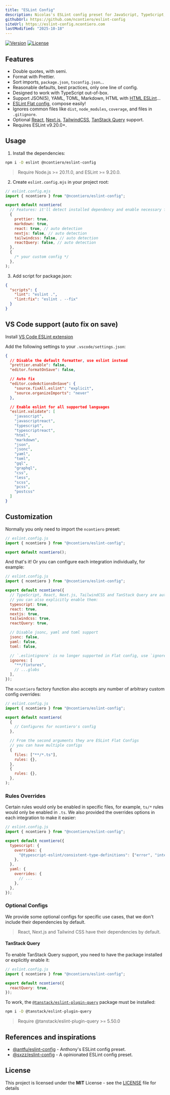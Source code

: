 ```yaml
---
title: "ESLint Config"
description: Nicolas's ESLint config preset for JavaScript, TypeScript, and Prettier.
githubUrl: https://github.com/ncontiero/eslint-config
siteUrl: https://eslint-config.ncontiero.com
lastModified: "2025-10-18"
---
```


[![Version](https://img.shields.io/npm/v/@ncontiero/eslint-config)](https://www.npmjs.com/package/@ncontiero/eslint-config)
[![License](https://img.shields.io/badge/licence-MIT-blue)](https://github.com/ncontiero/eslint-config/blob/master/LICENSE)

## Features

- Double quotes, with semi.
- Format with Prettier.
- Sort imports, `package.json`, `tsconfig.json`...
- Reasonable defaults, best practices, only one line of config.
- Designed to work with TypeScript out-of-box.
- Support JSON(5), YAML, TOML, Markdown, HTML with [HTML ESLint](https://html-eslint.org/)...
- [ESLint Flat config](https://eslint.org/docs/latest/use/configure/configuration-files-new), compose easily!
- Ignores common files like `dist`, `node_modules`, `coverage`, and files in `.gitignore`.
- Optional [React](https://react.dev/), [Next.js](https://nextjs.org/), [TailwindCSS](https://tailwindcss.com/), [TanStack Query](https://tanstack.com/query/) support.
- Requires ESLint v9.20.0+.

## Usage

1. Install the dependencies:

```bash
npm i -D eslint @ncontiero/eslint-config
```

> Require Node.js >= 20.11.0, and ESLint >= 9.20.0.

2. Create `eslint.config.mjs` in your project root:

```mjs
// eslint.config.mjs
import { ncontiero } from "@ncontiero/eslint-config";

export default ncontiero(
  // Features: it'll detect installed dependency and enable necessary features automatically
  {
    prettier: true,
    markdown: true,
    react: true, // auto detection
    nextjs: false, // auto detection
    tailwindcss: false, // auto detection
    reactQuery: false, // auto detection
  },
  {
    /* your custom config */
  },
);
```

3. Add script for package.json:

```json
{
  "scripts": {
    "lint": "eslint .",
    "lint:fix": "eslint . --fix"
  }
}
```

## VS Code support (auto fix on save)

Install [VS Code ESLint extension](https://marketplace.visualstudio.com/items?itemName=dbaeumer.vscode-eslint)

Add the following settings to your `.vscode/settings.json`:

```json
{
  // Disable the default formatter, use eslint instead
  "prettier.enable": false,
  "editor.formatOnSave": false,

  // Auto fix
  "editor.codeActionsOnSave": {
    "source.fixAll.eslint": "explicit",
    "source.organizeImports": "never"
  },

  // Enable eslint for all supported languages
  "eslint.validate": [
    "javascript",
    "javascriptreact",
    "typescript",
    "typescriptreact",
    "html",
    "markdown",
    "json",
    "jsonc",
    "yaml",
    "toml",
    "gql",
    "graphql",
    "css",
    "less",
    "scss",
    "pcss",
    "postcss"
  ]
}
```

## Customization

Normally you only need to import the `ncontiero` preset:

```js
// eslint.config.js
import { ncontiero } from "@ncontiero/eslint-config";

export default ncontiero();
```

And that's it! Or you can configure each integration individually, for example:

```js
// eslint.config.js
import { ncontiero } from "@ncontiero/eslint-config";

export default ncontiero({
  // TypeScript, React, Next.js, TailwindCSS and TanStack Query are auto-detected,
  // you can also explicitly enable them:
  typescript: true,
  react: true,
  nextjs: true,
  tailwindcss: true,
  reactQuery: true,

  // Disable jsonc, yaml and toml support
  jsonc: false,
  yaml: false,
  toml: false,

  // `.eslintignore` is no longer supported in Flat config, use `ignores` instead
  ignores: [
    "**/fixtures",
    // ...globs
  ],
});
```

The `ncontiero` factory function also accepts any number of arbitrary custom config overrides:

```js
// eslint.config.js
import { ncontiero } from "@ncontiero/eslint-config";

export default ncontiero(
  {
    // Configures for ncontiero's config
  },

  // From the second arguments they are ESLint Flat Configs
  // you can have multiple configs
  {
    files: ["**/*.ts"],
    rules: {},
  },
  {
    rules: {},
  },
);
```

### Rules Overrides

Certain rules would only be enabled in specific files, for example, `ts/*` rules would only be enabled in `.ts`. We also provided the overrides options in each integration to make it easier:

```js
// eslint.config.js
import { ncontiero } from "@ncontiero/eslint-config";

export default ncontiero({
  typescript: {
    overrides: {
      "@typescript-eslint/consistent-type-definitions": ["error", "interface"],
    },
  },
  yaml: {
    overrides: {
      // ...
    },
  },
});
```

### Optional Configs

We provide some optional configs for specific use cases, that we don't include their dependencies by default.

> React, Next.js and Tailwind CSS have their dependencies by default.

#### TanStack Query

To enable TanStack Query support, you need to have the package installed or explicitly enable it:

```js
// eslint.config.js
import { ncontiero } from "@ncontiero/eslint-config";

export default ncontiero({
  reactQuery: true,
});
```

To work, the [`@tanstack/eslint-plugin-query`](https://tanstack.com/query/latest/docs/eslint/eslint-plugin-query) package must be installed:

```bash
npm i -D @tanstack/eslint-plugin-query
```

> Require @tanstack/eslint-plugin-query >= 5.50.0

## References and inspirations

- [@antfu/eslint-config](https://github.com/antfu/eslint-config) - Anthony's ESLint config preset.
- [@sxzz/eslint-config](https://github.com/sxzz/eslint-config) - A opinionated ESLint config preset.

## License

This project is licensed under the **MIT** License - see the [LICENSE](https://github.com/ncontiero/ncontiero.me/blob/master/LICENSE) file for details
